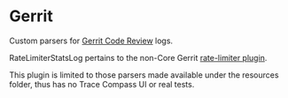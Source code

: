 
= Gerrit =

Custom parsers for [https://www.gerritcodereview.com/ Gerrit Code Review] logs.

RateLimiterStatsLog pertains to the non-Core Gerrit [https://gerrit.googlesource.com/plugins/rate-limiter rate-limiter plugin].

This plugin is limited to those parsers made available under the resources folder, thus has no Trace Compass UI or real tests.

